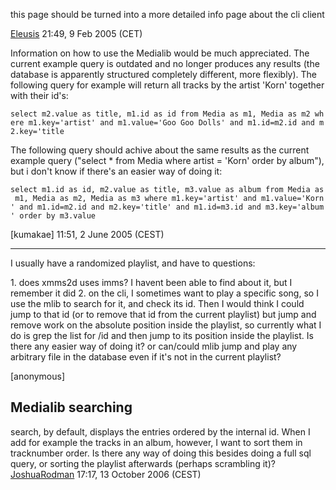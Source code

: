 this page should be turned into a more detailed info page about the cli client

[[User:Eleusis|Eleusis]] 21:49, 9 Feb 2005 (CET)


Information on how to use the Medialib would be much appreciated. The current example query is outdated and no longer produces any results (the database is apparently structured completely different, more flexibly). The following query for example will return all tracks by the artist 'Korn' together with their id's:

 select m2.value as title, m1.id as id from Media as m1, Media as m2 where m1.key='artist' and m1.value='Goo Goo Dolls' and m1.id=m2.id and m2.key='title

The following query should achive about the same results as the current example query ("select * from Media where artist = 'Korn' order by album"), but i don't know if there's an easier way of doing it:

 select m1.id as id, m2.value as title, m3.value as album from Media as m1, Media as m2, Media as m3 where m1.key='artist' and m1.value='Korn' and m1.id=m2.id and m2.key='title' and m1.id=m3.id and m3.key='album' order by m3.value

[kumakae] 11:51, 2 June 2005 (CEST)


----

I usually have a randomized playlist, and have to questions:

1. does xmms2d uses imms? I havent been able to find about it, but I remember it did
2. on the cli, I sometimes want to play a specific song, so I use the mlib to search for it, and check its id. Then I would think I could jump to that id (or to remove that id from the current playlist) but jump and remove work on the absolute position inside the playlist, so currently what I do is grep the list for /id and then jump to its position inside the playlist. Is there any easier way of doing it? or can/could mlib jump and play any arbitrary file in the database even if it's not in the current playlist?

[anonymous]


== Medialib searching ==
search, by default, displays the entries ordered by the internal id.  When I add for example the tracks in an album, however, I want to sort them in tracknumber order.  Is there any way of doing this besides doing a full sql query, or sorting the playlist afterwards (perhaps scrambling it)?  [[User:JoshuaRodman|JoshuaRodman]] 17:17, 13 October 2006 (CEST)